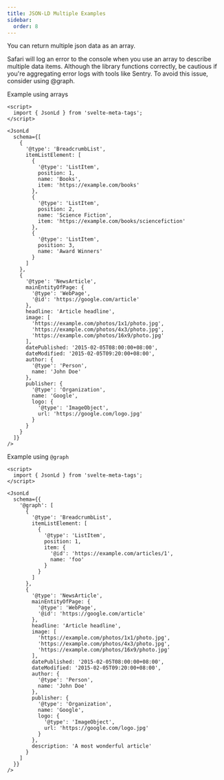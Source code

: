 ```yaml
---
title: JSON-LD Multiple Examples
sidebar:
  order: 8
---
```



You can return multiple json data as an array.

<Aside type="caution">
  Safari will log an error to the console when you use an array to describe multiple data items. Although the library
  functions correctly, be cautious if you're aggregating error logs with tools like Sentry. To avoid this issue,
  consider using @graph.
</Aside>

Example using arrays

```svelte
<script>
  import { JsonLd } from 'svelte-meta-tags';
</script>

<JsonLd
  schema={[
    {
      '@type': 'BreadcrumbList',
      itemListElement: [
        {
          '@type': 'ListItem',
          position: 1,
          name: 'Books',
          item: 'https://example.com/books'
        },
        {
          '@type': 'ListItem',
          position: 2,
          name: 'Science Fiction',
          item: 'https://example.com/books/sciencefiction'
        },
        {
          '@type': 'ListItem',
          position: 3,
          name: 'Award Winners'
        }
      ]
    },
    {
      '@type': 'NewsArticle',
      mainEntityOfPage: {
        '@type': 'WebPage',
        '@id': 'https://google.com/article'
      },
      headline: 'Article headline',
      image: [
        'https://example.com/photos/1x1/photo.jpg',
        'https://example.com/photos/4x3/photo.jpg',
        'https://example.com/photos/16x9/photo.jpg'
      ],
      datePublished: '2015-02-05T08:00:00+08:00',
      dateModified: '2015-02-05T09:20:00+08:00',
      author: {
        '@type': 'Person',
        name: 'John Doe'
      },
      publisher: {
        '@type': 'Organization',
        name: 'Google',
        logo: {
          '@type': 'ImageObject',
          url: 'https://google.com/logo.jpg'
        }
      }
    }
  ]}
/>
```

Example using `@graph`

```svelte
<script>
  import { JsonLd } from 'svelte-meta-tags';
</script>

<JsonLd
  schema={{
    '@graph': [
      {
        '@type': 'BreadcrumbList',
        itemListElement: [
          {
            '@type': 'ListItem',
            position: 1,
            item: {
              '@id': 'https://example.com/articles/1',
              name: 'foo'
            }
          }
        ]
      },
      {
        '@type': 'NewsArticle',
        mainEntityOfPage: {
          '@type': 'WebPage',
          '@id': 'https://google.com/article'
        },
        headline: 'Article headline',
        image: [
          'https://example.com/photos/1x1/photo.jpg',
          'https://example.com/photos/4x3/photo.jpg',
          'https://example.com/photos/16x9/photo.jpg'
        ],
        datePublished: '2015-02-05T08:00:00+08:00',
        dateModified: '2015-02-05T09:20:00+08:00',
        author: {
          '@type': 'Person',
          name: 'John Doe'
        },
        publisher: {
          '@type': 'Organization',
          name: 'Google',
          logo: {
            '@type': 'ImageObject',
            url: 'https://google.com/logo.jpg'
          }
        },
        description: 'A most wonderful article'
      }
    ]
  }}
/>
```
